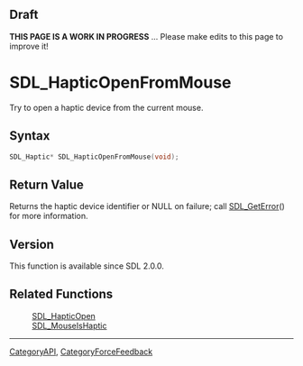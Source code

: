 
== Draft ==


'''THIS PAGE IS A WORK IN PROGRESS''' ... Please make edits to this page to improve it!


= SDL_HapticOpenFromMouse =

Try to open a haptic device from the current mouse.

== Syntax ==

<syntaxhighlight lang='c'>
SDL_Haptic* SDL_HapticOpenFromMouse(void);
</syntaxhighlight>

== Return Value ==

Returns the haptic device identifier or NULL on failure; call
[[SDL_GetError]]() for more information.



== Version ==

This function is available since SDL 2.0.0.



== Related Functions ==

:[[SDL_HapticOpen]]
:[[SDL_MouseIsHaptic]]

----
[[CategoryAPI]], [[CategoryForceFeedback]]


